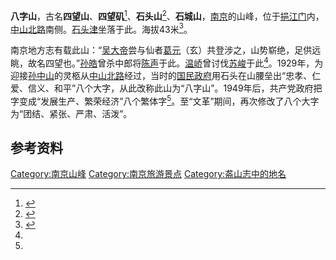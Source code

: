 {{Infobox mountain
| Location = {{CHN}}[[江苏省|江苏省]][[南京市|南京市]]
| photo=
|elevation_m=43
}}
'''八字山'''，古名'''四望山'''、'''四望矶'''<ref name="盋山志">{{cite book|author1=顾云|title=盋山志|date=2009-04-01|publisher=南京出版社|location=南京|isbn=9787807184713|url=http://c.wanfangdata.com.cn/LocalChronicle-fz201207460.aspx|accessdate=2017-03-18|quote="四望山 在钵山北而迤西不足二里许。山回可望四方，故名。孙吴时犹临江，吴主权尝与葛元陟焉。《吴志》：孙皓杀甸市中郎将陈声于四望山下，即此。亦名四望矶。晋温峤伐苏峻于此，筑垒逼之。参《晋书》圾《寰宇记》引《徐州记》。"|deadurl=yes|archiveurl=https://web.archive.org/web/20170319024559/http://c.wanfangdata.com.cn/LocalChronicle-fz201207460.aspx|archivedate=2017-03-19}}</ref>、'''石头山'''<ref name="石城山志">{{cite wikisource |title=石城山志 |wslink=石城山志/卷1 |wslanguage=zh |last=陈诒绂|authorlink=陈诒绂|year=1917  |location=南京 |quote=金陵有四望山，坡陀而南，皆赤石，结成冈阜，崇隆为大江屏障，故得石头之名。}}</ref>、'''石城山'''，[[南京|南京]]的山峰，位于[[挹江门|挹江门]]内，[[中山北路_(南京)|中山北路]]南侧。[[石头津|石头津]]坐落于此。海拔43米<ref name="南京地方志">{{cite book|author1=南京市鼓楼区地方志编纂委员会|title=鼓楼区志|date=2006-03-01|publisher=中华书局|location=北京|isbn=7101046371|pages=1270|edition=第一版|url=http://dfz.njgl.gov.cn/art/2013/4/24/art_40675_2306038.html|accessdate=2017-03-18|archive-date=2017-03-19|archive-url=https://web.archive.org/web/20170319022206/http://dfz.njgl.gov.cn/art/2013/4/24/art_40675_2306038.html|dead-url=yes}}</ref>。

南京地方志有载此山：“[[孙权|吴大帝]]尝与仙者[[葛元|葛元]]（玄）共登涉之，山势崭绝，足供远眺，故名四望也。”[[孙皓|孙皓]]曾杀中郎将[[陈声|陈声]]于此。[[温峤|温峤]]曾讨伐[[苏峻|苏峻]]于此<ref name="盋山志"/>。1929年，为迎接[[孙中山|孙中山]]的灵柩从[[中山北路_(南京)|中山北路]]经过，当时的[[国民政府|国民政府]]用石头在山腰垒出“忠孝、仁爱、信义、和平”八个大字，从此改称此山为“八字山”。1949年后，共产党政府把字变成“发展生产、繁荣经济”八个繁体字<ref name="南京地方志"/>。至“文革”期间，再次修改了八个大字为“团结、紧张、严肃、活泼”。
==参考资料==
{{reflist}}

[[Category:南京山峰|Category:南京山峰]]
[[Category:南京旅游景点|Category:南京旅游景点]]
[[Category:盋山志中的地名|Category:盋山志中的地名]]